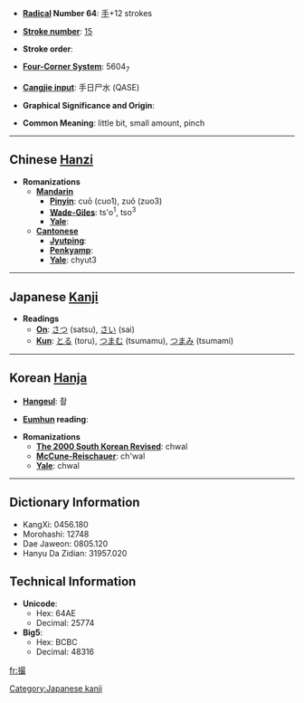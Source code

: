 * '''[[Wiktionary:Chinese radical index| Radical]] Number 64''': [[Wiktionary:Chinese radical index 手|手]]+12 strokes

* '''[[Wiktionary:Chinese total strokes index|Stroke number]]''': [[Wiktionary:Chinese total strokes index 15|15]]

* '''Stroke order''': 

* '''[[Wiktionary:Chinese four corner index|Four-Corner System]]''': 5604<sub>7</sub>

* '''[[Wiktionary:Chinese Cangjie index|Cangjie input]]''': 手日尸水 (QASE)

* '''Graphical Significance and Origin''': 

* '''Common Meaning''': little bit, small amount, pinch

----

== Chinese [[Hanzi]] ==

* '''Romanizations'''
** '''[[Mandarin]]'''
*** '''[[Pinyin]]''': cuō (cuo1), zuǒ (zuo3)
*** '''[[Wade-Giles]]''': ts'o<sup>1</sup>, tso<sup>3</sup>
*** '''[[Yale]]''': 
** '''[[Cantonese]]'''
*** '''[[Jyutping]]''':
*** '''[[Penkyamp]]''': 
*** '''[[Yale]]''': chyut3


----

== Japanese [[Kanji]] ==

* '''Readings'''
** '''[[On]]''': [[さつ]] (satsu), [[さい]] (sai)
** '''[[Kun]]''': [[とる]] (toru), [[つまむ]] (tsumamu), [[つまみ]] (tsumami)


----

== Korean [[Hanja]] ==

* '''[[Hangeul]]''': 촬

* '''[[Eumhun]] reading''': 

* '''Romanizations'''
** '''[[The 2000 South Korean Revised Romanization|The 2000 South Korean Revised]]''': chwal
** '''[[McCune-Reischauer]]''': ch'wal
** '''[[Yale]]''': chwal

----

== Dictionary Information ==

* KangXi: 0456.180
* Morohashi: 12748
* Dae Jaweon: 0805.120
* Hanyu Da Zidian: 31957.020

== Technical Information ==

* '''Unicode''':
** Hex: 64AE
** Decimal: 25774
* '''Big5''':
** Hex: BCBC
** Decimal: 48316

[[Category:Japanese kanji]]

[[fr:撮]]